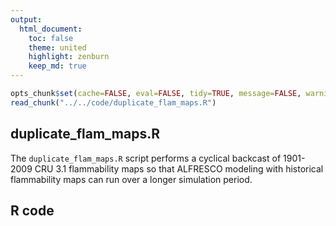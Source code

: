 ```yaml
---
output:
  html_document:
    toc: false
    theme: united
    highlight: zenburn
    keep_md: true
---
```


```r
opts_chunk$set(cache=FALSE, eval=FALSE, tidy=TRUE, message=FALSE, warning=FALSE)
read_chunk("../../code/duplicate_flam_maps.R")
```

##
##
## duplicate_flam_maps.R

The `duplicate_flam_maps.R` script performs a cyclical backcast of 1901-2009 CRU 3.1 flammability maps so that ALFRESCO modeling with historical flammability maps can run over a longer simulation period.

## R code

```r
```
